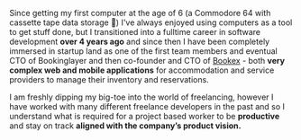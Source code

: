 Since getting my first computer at the age of 6 (a Commodore 64 with cassette tape data storage 🤘) I've always enjoyed using computers as a tool to get stuff done, but I transitioned into a fulltime career in software development **over 4 years ago** and since then I have been completely immersed in startup land as one of the first team members and eventual CTO of Bookinglayer and then co-founder and CTO of [Bookex](https://www.usebookex.com) - both **very complex web and mobile applications** for accommodation and service providers to manage their inventory and reservations.

I am freshly dipping my big-toe into the world of freelancing, however I have worked with many different freelance developers in the past and so I understand what is required for a project based worker to be **productive** and stay on track **aligned with the company’s product vision.** 